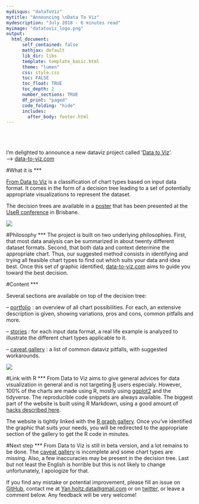 ```yaml
---
mydisqus: "dataToViz"
mytitle: "Announcing \nData To Viz"
mydescription: "July 2018 - 6 minutes read"
myimage: "datatoviz_logo.png"
output:
  html_document:
      self_contained: false    
      mathjax: default
      lib_dir: libs
      template: template_basic.html
      theme: "lumen"
      css: style.css
      toc: FALSE
      toc_float: TRUE
      toc_depth: 2
      number_sections: TRUE
      df_print: "paged"
      code_folding: "hide"
      includes: 
        after_body: footer.html
---
```




<div class="mycontent">

<br><br><br>
I’m delighted to announce a new dataviz project called ‘[Data to Viz](https://www.data-to-viz.com)’.  
—> [data-to-viz.com](https://www.data-to-viz.com)



#What it is
***

[From Data to Viz](https://www.data-to-viz.com) is a classification of chart types based on input data format. It comes in the form of a decision tree leading to a set of potentially appropriate visualizations to represent the dataset.
 
The decision trees are available in a [poster](https://www.data-to-viz.com/poster.html) that has been presented at the [UseR conference](https://user2018.r-project.org/) in Brisbane.

![](img/poster_medium.png)


#Philosophy
***
The project is built on two underlying philosophies. First, that most data analysis can be summarized in about twenty different dataset formats. Second, that both data and context determine the appropriate chart.
Thus, our suggested method consists in identifying and trying all feasible chart types to find out which suits your data and idea best.
Once this set of graphic identified, [data-to-viz.com](https://www.data-to-viz.com) aims to guide you toward the best decision.




#Content
***

Several sections are available on top of the decision tree:

– [portfolio](https://www.data-to-viz.com/index.html#portfolio) : an overview of all chart possibilities. For each, an extensive description is given, showing variations, pros and cons, common pitfalls and more.

– [stories](https://www.data-to-viz.com/index.html#story) : for each input data format, a real life example is analyzed to illustrate the different chart types applicable to it.

– [caveat gallery](https://www.data-to-viz.com/caveats.html) : a list of common dataviz pitfalls, with suggested workarounds.
 
![](img/caveat_gallery_overview.png)


#Link with R
***
From Data to Viz aims to give general advices for data visualization in general and is not targeting [R](https://www.r-graph-gallery.com) users especialy. However, 100% of the charts are made using R, mostly using [ggplot2](https://www.r-graph-gallery.com/portfolio/ggplot2-package/) and the tidyverse. The reproducible code snippets are always available. The biggest part of the website is built using R Markdown, using a good amount of [hacks described here](https://holtzy.github.io/Pimp-my-rmd/).

The website is tightly linked with the [R graph gallery](https://www.r-graph-gallery.com/). Once you’ve identified the graphic that suits your needs, you will be redirected to the appropriate section of the gallery to get the R code in minutes.
 
 
 
#Next step
***
From Data to Viz is still in beta version, and a lot remains to be done. The [caveat gallery](http://www.data-to-viz.com/caveats.html) is incomplete and some chart types are missing. Also, a few inaccuracies may be present in the decision tree. Last but not least the English is horrible but this is not likely to change unfortunately, I apologize for that.

If you find any mistake or potential improvement, please fill an issue on [GitHub](https://github.com/holtzy/data_to_viz), contact me at [Yan.holtz.data@gmail.com](Yan.holtz.data@gmail.com) or on [twitter](https://twitter.com/R_Graph_Gallery), or leave a comment below. Any feedback will be very welcome!

<br>

</div>














